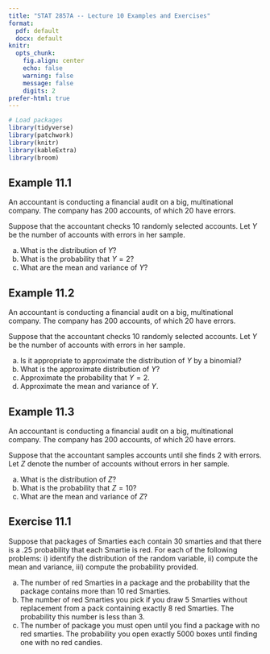 ```yaml
---
title: "STAT 2857A -- Lecture 10 Examples and Exercises"
format: 
  pdf: default
  docx: default
knitr: 
  opts_chunk:
    fig.align: center
    echo: false
    warning: false
    message: false
    digits: 2
prefer-html: true
---
```


```r
# Load packages
library(tidyverse)
library(patchwork)
library(knitr)
library(kableExtra)
library(broom)
```

## Example 11.1

An accountant is conducting a financial audit on a big, multinational company. The company has 200 accounts, of which 20 have errors. 

Suppose that the accountant checks 10 randomly selected accounts. Let $Y$ be the number of accounts with errors in her sample.

a) What is the distribution of $Y$?
b) What is the probability that $Y=2$?
c) What are the mean and variance of $Y$?

## Example 11.2


An accountant is conducting a financial audit on a big, multinational company. The company has 200 accounts, of which 20 have errors. 
    
Suppose that the accountant checks 10 randomly selected accounts. Let $Y$ be the number of accounts with errors in her sample.

a) Is it appropriate to approximate the distribution of $Y$ by a binomial?
b) What is the approximate distribution of $Y$?
c) Approximate the probability that $Y=2$.
d) Approximate the mean and variance of $Y$.

## Example 11.3 

An accountant is conducting a financial audit on a big, multinational company. The company has 200 accounts, of which 20 have errors. 

Suppose that the accountant samples accounts \textit{with replacement} until she finds 2 with errors. Let $Z$ denote the number of accounts without errors in her sample.

a) What is the distribution of $Z$?
b) What is the probability that $Z=10$?
d) What are the mean and variance of $Z$?

## Exercise 11.1

Suppose that packages of Smarties each contain 30 smarties and that there is a .25 probability that each Smartie is red. For each of the following problems: i) identify the distribution of the random variable, ii) compute the mean and variance, iii) compute the probability provided.
  
a) The number of red Smarties in a package and the probability that the package contains more than 10 red Smarties.
b) The number of red Smarties you pick if you draw 5 Smarties without replacement from a pack containing exactly 8 red Smarties. The probability this number is less than 3.
c) The number of package you must open until you find a package with no red smarties. The probability you open exactly 5000 boxes until finding one with no red candies. 